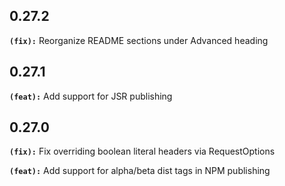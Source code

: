 ## 0.27.2
**`(fix):`** Reorganize README sections under Advanced heading

## 0.27.1
**`(feat):`** Add support for JSR publishing

## 0.27.0
**`(fix):`** Fix overriding boolean literal headers via RequestOptions

**`(feat):`** Add support for alpha/beta dist tags in NPM publishing

